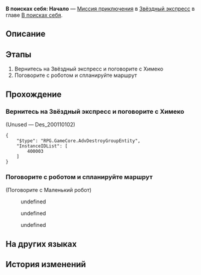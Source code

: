 {{Дополнить|Диалоги.}}
{{Миссия Инфобокс
|id              = 2001101
|Название        = 
|Изображение     = Миссия Освоения В поисках себя Начало.png
|Тип             = Миссия приключения
|События         = 
|Глава           = В поисках себя
|Условия         = Завершена [[Миссия Освоения]] ''[[Конец погребения, начало пути]]''
|Персонажи       = Маленький робот; Первопроходец
|СтартЛокация    = Общий вагон
|Мир             = Звёздный экспресс
|Локации         = Общий вагон
|Предыдущая      = 
|Следующая       = 
|Награды         = Опыт Освоения*100; Звёздный нефрит*10; Путеводитель путешественника*4; Кредиты*20 000
}}
'''В поисках себя: Начало''' — [[Миссия приключения]] в [[Звёздный экспресс]] в главе [[В поисках себя]].

==Описание==
{{Описание|<!--официальное описание из Перекрёстка судеб-->}}

==Этапы==
# Вернитесь на Звёздный экспресс и поговорите с Химеко
# Поговорите с роботом и спланируйте маршрут

==Прохождение==
{{Дополнить}}

{{Диалог Конец}}

===Вернитесь на Звёздный экспресс и поговорите с Химеко===
{{Описание миссии|локация=Общий вагон|Химеко искала вас. Вернитесь на экспресс и поговорите с ней. Похоже, это касается Безымянных...}}
{{Диалог Начало}}

;(Unused &mdash; Des_200110102)
<pre>{
	"$type": "RPG.GameCore.AdvDestroyGroupEntity",
	"InstanceIDList": [
		400003
	]
}</pre>
{{Диалог Конец}}

===Поговорите с роботом и спланируйте маршрут===
{{Описание миссии|локация=Общий вагон|О Безымянных в космосе ходит добрая слава, но откуда же вам начать путешествие на этот раз? Возможно, вам стоит спросить у робота. Кажется, он говорил, что у него есть встроенная система навигации.}}
{{Диалог Начало}}

;(Поговорите с Маленький робот)
<!--Unknown TalkSentence: 200110401-->
<!--Unknown TalkSentence: 200110402-->
:{{Диалог|Стрелка}} undefined
:{{Диалог|Стрелка}} undefined
:{{Диалог|Стрелка}} undefined
{{Диалог Конец}}

==На других языках==
{{На других языках
|en   = Searching for You: Onset
|zhs  = 寻人记•始
|zht  = 尋人記•始
|ja   = 人探し・始
|ko   = 은하열차는 사랑을 싣고•서막
|es   = Caras conocidas: inicio
|fr   = À ta recherche : Commencement
|ru   = В поисках себя: Начало
|th   = บันทึกตามหาคน: เริ่ม
|vi   = Nhật Ký Tìm Người - Mở Đầu
|de   = Suche nach Dir: Anfang
|id   = Mencari Orang: Awal
|pt   = Procurando por Você: Início
}}

==История изменений==
{{История изменений|3.0}}
